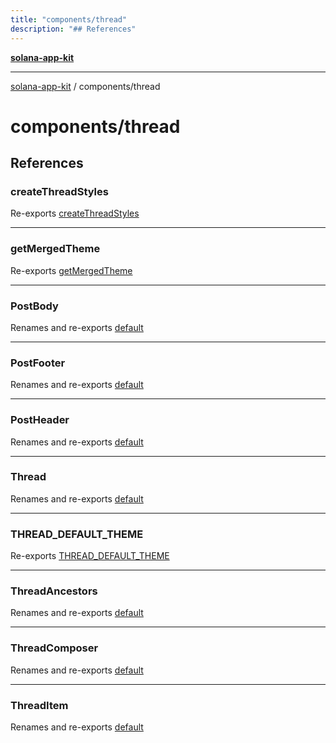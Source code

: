 ```yaml
---
title: "components/thread"
description: "## References"
---
```


[**solana-app-kit**](../../README.mdx)

***

[solana-app-kit](../../README.mdx) / components/thread

# components/thread

## References

### createThreadStyles

Re-exports [createThreadStyles](thread.styles/functions/createThreadStyles.mdx)

***

### getMergedTheme

Re-exports [getMergedTheme](thread.styles/functions/getMergedTheme.mdx)

***

### PostBody

Renames and re-exports [default](PostBody/functions/default.mdx)

***

### PostFooter

Renames and re-exports [default](PostFooter/functions/default.mdx)

***

### PostHeader

Renames and re-exports [default](PostHeader/functions/default.mdx)

***

### Thread

Renames and re-exports [default](Thread/functions/default.mdx)

***

### THREAD\_DEFAULT\_THEME

Re-exports [THREAD_DEFAULT_THEME](thread.theme/variables/THREAD_DEFAULT_THEME.mdx)

***

### ThreadAncestors

Renames and re-exports [default](ThreadAncestors/functions/default.mdx)

***

### ThreadComposer

Renames and re-exports [default](ThreadComposer/functions/default.mdx)

***

### ThreadItem

Renames and re-exports [default](ThreadItem/functions/default.mdx)
